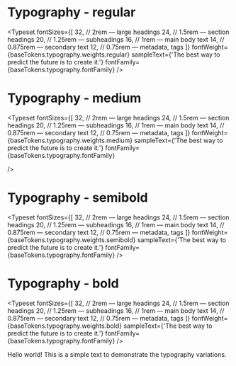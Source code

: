 
<Meta title="Design System / Typography" />

# Typography - regular

<Typeset
  fontSizes={[
     32, // 2rem — large headings
      24, // 1.5rem — section headings
      20, // 1.25rem — subheadings
      16, // 1rem — main body text
      14, // 0.875rem — secondary text
      12, // 0.75rem — metadata, tags
  ]}
  fontWeight={baseTokens.typography.weights.regular}
  sampleText={'The best way to predict the future is to create it.'}
  fontFamily={baseTokens.typography.fontFamily}
/>

# Typography - medium

<Typeset
  fontSizes={[
     32, // 2rem — large headings
      24, // 1.5rem — section headings
      20, // 1.25rem — subheadings
      16, // 1rem — main body text
      14, // 0.875rem — secondary text
      12, // 0.75rem — metadata, tags
  ]}
  fontWeight={baseTokens.typography.weights.medium}
  sampleText={'The best way to predict the future is to create it.'}
  fontFamily={baseTokens.typography.fontFamily}

/>

# Typography - semibold

<Typeset
  fontSizes={[
     32, // 2rem — large headings
      24, // 1.5rem — section headings
      20, // 1.25rem — subheadings
      16, // 1rem — main body text
      14, // 0.875rem — secondary text
      12, // 0.75rem — metadata, tags
  ]}
  fontWeight={baseTokens.typography.weights.semibold}
  sampleText={'The best way to predict the future is to create it.'}
  fontFamily={baseTokens.typography.fontFamily}
/> 

# Typography - bold

<Typeset
  fontSizes={[
     32, // 2rem — large headings
      24, // 1.5rem — section headings
      20, // 1.25rem — subheadings
      16, // 1rem — main body text
      14, // 0.875rem — secondary text
      12, // 0.75rem — metadata, tags
  ]}
  fontWeight={baseTokens.typography.weights.bold}
  sampleText={'The best way to predict the future is to create it.'}
  fontFamily={baseTokens.typography.fontFamily}
/> 

<div>
    Hello world! This is a simple text to demonstrate the typography variations.
</div>
